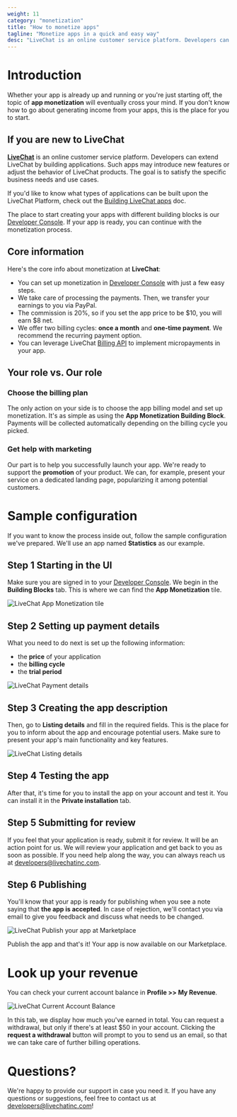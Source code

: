 ```yaml
---
weight: 11
category: "monetization"
title: "How to monetize apps"
tagline: "Monetize apps in a quick and easy way"
desc: "LiveChat is an online customer service platform. Developers can extend LiveChat by building applications. If you don’t know how to go about generating income from your apps, this is the place for you to start."
---
```


# Introduction

<!--Abstract, short intro -->

Whether your app is already up and running or you're just starting off, the topic of **app monetization** will eventually cross your mind. If you don't know how to go about generating income from your apps, this is the place for you to start.

<!-- Intro for newcomers -->

## If you are new to LiveChat

[**LiveChat**](https://www.livechatinc.com/) is an online customer service platform. Developers can extend LiveChat by building applications. Such apps may introduce new features or adjust the behavior of LiveChat products. The goal is to satisfy the specific business needs and use cases.

If you'd like to know what types of applications can be built upon the LiveChat Platform, check out the [Building LiveChat apps](/docs/building-apps-for-livechat/) doc.

The place to start creating your apps with different building blocks is our [Developer Console](/console/). If your app is ready, you can continue with the monetization process.

<!-- How the process looks -->

## Core information

Here's the core info about monetization at **LiveChat**:

- You can set up monetization in [Developer Console](/console/) with just a few easy steps.
- We take care of processing the payments. Then, we transfer your earnings to you via PayPal.
- The commission is 20%, so if you set the app price to be $10, you will earn $8 net.
- We offer two billing cycles: **once a month** and **one-time payment**. We recommend the recurring payment option.
- You can leverage LiveChat [Billing API](/docs/billing-api/) to implement micropayments in your app.

## Your role vs. Our role

### **Choose the billing plan**

The only action on your side is to choose the app billing model and set up monetization. It's as simple as using the **App Monetization Building Block**. Payments will be collected automatically depending on the billing cycle you picked.

### **Get help with marketing**

Our part is to help you successfully launch your app. We're ready to support the **promotion** of your product. We can, for example, present your service on a dedicated landing page, popularizing it among potential customers.

# Sample configuration

If you want to know the process inside out, follow the sample configuration we've prepared. We'll use an app named **Statistics** as our example.

## **Step 1 Starting in the UI**

Make sure you are signed in to your [Developer Console](/console/). We begin in the **Building Blocks** tab. This is where we can find the **App Monetization** tile.

![LiveChat App Monetization tile](livechat-monetization-step-1.png)

## **Step 2 Setting up payment details**

What you need to do next is set up the following information:

- the **price** of your application
- the **billing cycle**
- the **trial period**

![LiveChat Payment details](livechat-monetization-step-2.png)

## **Step 3 Creating the app description**

Then, go to **Listing details** and fill in the required fields. This is the place for you to inform about the app and encourage potential users. Make sure to present your app's main functionality and key features.

![LiveChat Listing details](livechat-monetization-step-3.png)

## **Step 4 Testing the app**

After that, it's time for you to install the app on your account and test it. You can install it in the **Private installation** tab.

## **Step 5 Submitting for review**

If you feel that your application is ready, submit it for review. It will be an action point for us. We will review your application and get back to you as soon as possible. If you need help along the way, you can always reach us at [developers@livechatinc.com](mailto:developers@livechatinc.com).

## **Step 6 Publishing**

You'll know that your app is ready for publishing when you see a note saying that **the app is accepted**.
In case of rejection, we'll contact you via email to give you feedback and discuss what needs to be changed.

![LiveChat Publish your app at Marketplace](livechat-monetization-step-6.png)

Publish the app and that's it! Your app is now available on our Marketplace.

# Look up your revenue

You can check your current account balance in **Profile >> My Revenue**.

![LiveChat Current Account Balance](livechat-monetization-revenue.png)

In this tab, we display how much you've earned in total. You can request a withdrawal, but only if there's at least \$50 in your account. Clicking the **request a withdrawal** button will prompt to you to send us an email, so that we can take care of further billing operations.

# Questions?

We're happy to provide our support in case you need it. If you have any questions or suggestions, feel free to contact us at [developers@livechatinc.com](mailto:developers@livechatinc.com)!
